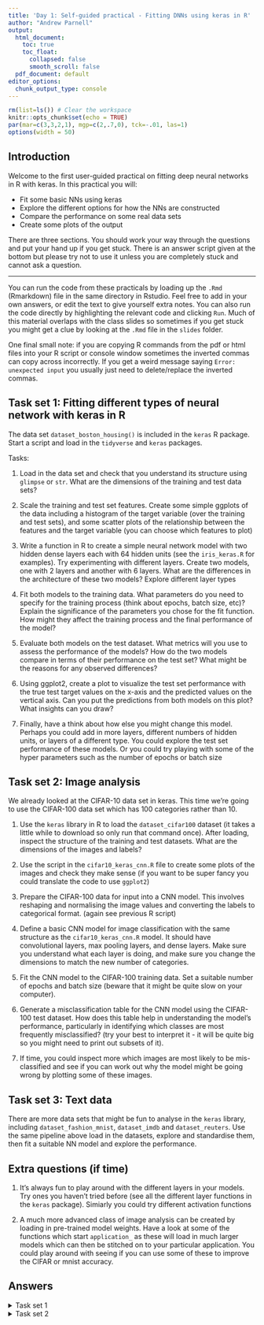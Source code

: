 ```yaml
---
title: 'Day 1: Self-guided practical - Fitting DNNs using keras in R'
author: "Andrew Parnell"
output:
  html_document:
    toc: true
    toc_float:
      collapsed: false
      smooth_scroll: false
  pdf_document: default
editor_options: 
  chunk_output_type: console
---
```


```r
rm(list=ls()) # Clear the workspace
knitr::opts_chunk$set(echo = TRUE)
par(mar=c(3,3,2,1), mgp=c(2,.7,0), tck=-.01, las=1)
options(width = 50)
```

## Introduction

Welcome to the first user-guided practical on fitting deep neural networks in R with keras. In this practical you will:

- Fit some basic NNs using keras
- Explore the different options for how the NNs are constructed
- Compare the performance on some real data sets
- Create some plots of the output

There are three sections. You should work your way through the questions and put your hand up if you get stuck. There is an answer script given at the bottom but please try not to use it unless you are completely stuck and cannot ask a question.

***

You can run the code from these practicals by loading up the `.Rmd` (Rmarkdown) file in the same directory in Rstudio. Feel free to add in your own answers, or edit the text to give yourself extra notes. You can also run the code directly by highlighting the relevant code and clicking `Run`. Much of this material overlaps with the class slides so sometimes if you get stuck you might get a clue by looking at the `.Rmd` file in the `slides` folder.

One final small note: if you are copying R commands from the pdf or html files into your R script or console window sometimes the inverted commas can copy across incorrectly. If you get a weird message saying `Error: unexpected input` you usually just need to delete/replace the inverted commas.

## Task set 1: Fitting different types of neural network with keras in R

The data set `dataset_boston_housing()` is included in the `keras` R package. Start a script and load in the `tidyverse` and `keras` packages. 

Tasks:

1. Load in the data set and check that you understand its structure using `glimpse` or `str`. What are the dimensions of the training and test data sets? 

2. Scale the training and test set features. Create some simple ggplots of the data including a histogram of the target variable (over the training and test sets), and some scatter plots of the relationship between the features and the target variable (you can choose which features to plot)

3. Write a function in R to create a simple neural network model with two hidden dense layers each with 64 hidden units (see the `iris_keras.R` for examples). Try experimenting with different layers. Create two models, one with 2 layers and another with 6 layers. What are the differences in the architecture of these two models? Explore different layer types

4. Fit both models to the training data. What parameters do you need to specify for the training process (think about epochs, batch size, etc)? Explain the significance of the parameters you chose for the fit function. How might they affect the training process and the final performance of the model?

5. Evaluate both models on the test dataset. What metrics will you use to assess the performance of the models? How do the two models compare in terms of their performance on the test set? What might be the reasons for any observed differences?

6. Using ggplot2, create a plot to visualize the test set performance with the true test target values on the x-axis and the predicted values on the vertical axis. Can you put the predictions from both models on this plot? What insights can you draw?

7. Finally, have a think about how else you might change this model. Perhaps you could add in more layers, different numbers of hidden units, or layers of a different type. You could explore the test set performance of these models. Or you could try playing with some of the hyper parameters such as the number of epochs or batch size

## Task set 2: Image analysis

We already looked at the CIFAR-10 data set in keras. This time we're going to use the CIFAR-100 data set which has 100 categories rather than 10. 

1. Use the `keras` library in R to load the `dataset_cifar100` dataset (it takes a little while to download so only run that command once). After loading, inspect the structure of the training and test datasets. What are the dimensions of the images and labels?

2. Use the script in the `cifar10_keras_cnn.R` file to create some plots of the images and check they make sense (if you want to be super fancy you could translate the code to use `ggplot2`)

3. Prepare the CIFAR-100 data for input into a CNN model. This involves reshaping and normalising the image values and converting the labels to categorical format. (again see previous R script)

4. Define a basic CNN model for image classification with the same structure as the `cifar10_keras_cnn.R` model. It should have convolutional layers, max pooling layers, and dense layers. Make sure you understand what each layer is doing, and make sure you change the dimensions to match the new number of categories. 

5. Fit the CNN model to the CIFAR-100 training data. Set a suitable number of epochs and batch size (beware that it might be quite slow on your computer). 

6.  Generate a misclassification table for the CNN model using the CIFAR-100 test dataset. How does this table help in understanding the model's performance, particularly in identifying which classes are most frequently misclassified? (try your best to interpret it - it will be quite big so you might need to print out subsets of it). 

7. If time, you could inspect more which images are most likely to be mis-classified and see if you can work out why the model might be going wrong by plotting some of these images. 

## Task set 3: Text data

There are more data sets that might be fun to analyse in the `keras` library, including `dataset_fashion_mnist`, `dataset_imdb` and `dataset_reuters`. Use the same pipeline above load in the datasets, explore and standardise them, then fit a suitable NN model and explore the performance. 

## Extra questions (if time)

1. It's always fun to play around with the different layers in your models. Try ones you haven't tried before (see all the different layer functions in the `keras` package). Simiarly you could try different activation functions

2. A much more advanced class of image analysis can be created by loading in pre-trained model weights. Have a look at some of the functions which start `application_` as these will load in much larger models which can then be stitched on to your particular application. You could play around with seeing if you can use some of these to improve the CIFAR or mnist accuracy. 

## Answers

<details>
  <summary>Task set 1</summary>
```r
# Load necessary libraries
library(keras)
library(tidyverse)

# Part 1: Load the Boston housing data
dataset <- dataset_boston_housing()
train_data <- dataset$train$x
train_target <- dataset$train$y
test_data <- dataset$test$x
test_target <- dataset$test$y
# Check dimensions here
dim(train_data) # 404 by 13
dim(test_data) # 102 by 13

# Part 2
# Preprocess the data
train_data <- scale(train_data)
test_data <- scale(test_data, # Make sure to scale them by the training data
                   center = attr(train_data, "scaled:center"),
                   scale = attr(train_data, "scaled:scale"))

# Part 3
# Define a function to create a CNN model with a given number of layers
# Don't have to do it this way but quite good fun
create_model <- function(layers) {
  model <- keras_model_sequential()
  
  # First layer needs the intput shape
  model %>%
    layer_dense(units = 64, activation = 'relu', 
                input_shape = ncol(train_data))
  
  # Middle layers all the same
  for (i in 1:layers) {
    model %>%
      layer_dense(units = 64, activation = 'relu')
  }
  
  # Final layer needs one output
  model %>%
    layer_dense(units = 1)
  
  # Compile it
  model %>% compile(
    optimizer = 'rmsprop', 
    loss = 'mse', 
    metrics = c('mean_absolute_error')
  )
  return(model)
}

# Part 4
# Create and fit the models
model_2_layers <- create_model(2) # Useful to print these out
model_6_layers <- create_model(6)

history_2_layers <- model_2_layers %>% fit(
  train_data, train_target, 
  epochs = 20, batch_size = 16, 
  validation_data = list(test_data, test_target)
)

history_6_layers <- model_6_layers %>% fit(
  train_data, train_target, 
  epochs = 20, batch_size = 16, 
  validation_data = list(test_data, test_target)
)

# Part 5
# Evaluate the models on the test set
score_2_layers <- model_2_layers %>% 
  evaluate(test_data, test_target, verbose = 0)
score_6_layers <- model_6_layers %>% 
  evaluate(test_data, test_target, verbose = 0)

# Part 6
# Prepare data for plotting
plot_data <- data.frame(
  true_target = test_target,
  pred_2_target = model_2_layers %>% predict(test_data),
  pred_6_target = model_6_layers %>% predict(test_data)
) %>% pivot_longer(-true_target, 
                   names_to = "Model",
                   values_to = "y_pred")

# Plotting
ggplot(plot_data, aes(x = true_target, y = y_pred, color = Model)) +
  geom_point() +
  labs(title = "Predicted vs true values on test set", 
       x = "y", y = "y-pred") +
  geom_abline(slope = 1, intercept = 0)
# Interestingly one very pad prediction
```
</details>

<details>
  <summary>Task set 2</summary>
```r
# Part 1
library(keras)

# Load CIFAR-100 dataset
cifar100_data <- dataset_cifar100()

# Split the data into training and test sets
train_data <- cifar100_data$train
test_data <- cifar100_data$test

# Inspect the structure of the dataset
str(train_data) # 50k by 32 by 32 by 3
str(test_data) # 10k by 1 (or 10k by 10)

# Part 2
for (i in 1:10) {
  img <- train_data$x[i,,,] / 255
  img <- aperm(img, c(2, 1, 3)) # Re-arranging dimensions
  raster_matrix <- matrix(rgb(img[,,1], img[,,2], img[,,3]), nrow=32)
  raster_obj <- t(as.raster(raster_matrix))
  plot(0, type = "n", xlim = c(0, 1), ylim = c(0, 1), axes = FALSE, xlab = "", ylab = "")
  rasterImage(raster_obj, 0, 0, 1, 1)
}

# Part 3
# Reshape and normalize the data
# train_x <- array_reshape(train_data$x, c(dim(train_data$x)[1], 32, 32, 3)) / 255
# test_x <- array_reshape(test_data$x, c(dim(test_data$x)[1], 32, 32, 3)) / 255
train_x <- train_data$x / 255
test_x <- test_data$x / 255

# Convert labels to categorical
train_y <- to_categorical(train_data$y, 100)
test_y <- to_categorical(test_data$y, 100)

# Part 4
model <- keras_model_sequential() %>%
  layer_conv_2d(filters = 32, kernel_size = c(3,3), activation = 'relu', 
                input_shape = c(32, 32, 3)) %>%
  layer_max_pooling_2d(pool_size = c(2,2)) %>%
  layer_conv_2d(filters = 64, kernel_size = c(3,3), activation = 'relu') %>%
  layer_max_pooling_2d(pool_size = c(2,2)) %>%
  layer_flatten() %>%
  layer_dense(units = 64, activation = 'relu') %>%
  layer_dense(units = 100, activation = 'softmax')

# 5. Compile the model
model %>% compile(
  loss = 'categorical_crossentropy',
  optimizer = keras$optimizers$legacy$RMSprop(learning_rate = 0.0001),
  metrics = c('accuracy')
)

# Fit the model to the training data - might be quite slow
history <- model %>% fit(
  train_x, train_y,
  epochs = 10,
  batch_size = 32,
  validation_split = 0.2
)

# 6. Mis-classification table
# Predict classes for the test set
predictions <- model %>% predict(test_x)

# Convert predictions and actual labels to data frame
results_df <- data.frame(
  Actual = apply(test_y, 1, which.max) - 1, # Adjusting indices
  Predicted = apply(predictions, 1, which.max)
)

# Create a misclassification table
misclass_table <- table(results_df$Actual, results_df$Predicted)

# Print the misclassification table
print(misclass_table)

# Optional: Analyze the misclassification table
# This can involve calculating the most frequently misclassified classes

```
</details>



